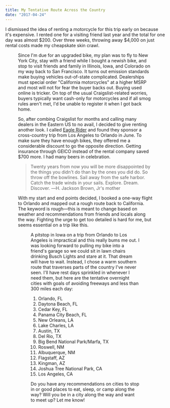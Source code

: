 ```yaml
---
title: My Tentative Route Across the Country
date: "2017-04-24"
---
```


I dismissed the idea of renting a motorcycle for this trip early on because it's expensive. I rented one for a visiting friend last year and the total for one day was almost $200. Over three weeks, throwing away $4,000 on just rental costs made my cheapskate skin crawl.

<Figure
  caption="Indian Scout rental at the Cypress Tree Tunnel in Point Reyes, CA"
  id="scout-tree-tunnel"
/>

Since I'm due for an upgraded bike, my plan was to fly to New York City, stay with a friend while I bought a newish bike, and stop to visit friends and family in Illinois, Iowa, and Colorado on my way back to San Francisco. It turns out emission standards make buying vehicles out-of-state complicated. Dealerships must special order "California motorcycles" at a higher MSRP and most will not for fear the buyer backs out. Buying used online is tricker. On top of the usual Craigslist-related worries, buyers typically want cash-only for motorcycles and if all smog rules aren't met, I'd be unable to register it when I got back home.

So, after combing Craigslist for months and calling many dealers in the Eastern US to no avail, I decided to give renting another look. I called [Eagle Rider](http://www.eaglerider.com/motorcycle-club) and found they sponsor a cross-country trip from Los Angeles to Orlando in June. To make sure they have enough bikes, they offered me a considerable discount to go the opposite direction. Getting insurance through GEICO instead of the rental company saved \$700 more. I had many beers in celebration.

> Twenty years from now you will be more disappointed by the things you didn't do than by the ones you did do. So throw off the bowlines. Sail away from the safe harbor. Catch the trade winds in your sails. Explore. Dream. Discover. ―H. Jackson Brown, Jr's mother

With my start and end points decided, I booked a one-way flight to Orlando and mapped out a rough route back to California. The keyword is rough—this is meant to change based on weather and recommendations from friends and locals along the way. Fighting the urge to get too detailed is hard for me, but seems essential on a trip like this.

<Figure caption="3,589 miles. Easy." id="route" />

A pitstop in Iowa on a trip from Orlando to Los Angeles is impractical and this really bums me out. I was looking forward to pulling my bike into a friend's garage so we could sit in lawn chairs drinking Busch Lights and stare at it. That dream will have to wait. Instead, I chose a warm southern route that traverses parts of the country I've never seen. I'll have rest days sprinkled in whenever I need them, but here are the tentative overnight cities with goals of avoiding freeways and less than 300 miles each day:

1. Orlando, FL
1. Daytona Beach, FL
1. Cedar Key, FL
1. Panama City Beach, FL
1. New Orleans, LA
1. Lake Charles, LA
1. Austin, TX
1. Del Rio, TX
1. Big Bend National Park/Marfa, TX
1. Roswell, NM
1. Albuquerque, NM
1. Flagstaff, AZ
1. Kingman, AZ
1. Joshua Tree National Park, CA
1. Los Angeles, CA

Do you have any recommendations on cities to stop in or good places to eat, sleep, or camp along the way? Will you be in a city along the way and want to meet up? Let me know!
